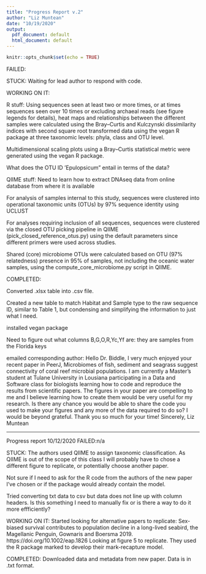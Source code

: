 ```yaml
---
title: "Progress Report v.2"
author: "Liz Muntean"
date: "10/19/2020"
output:
  pdf_document: default
  html_document: default
---
```


```r
knitr::opts_chunk$set(echo = TRUE)

```
FAILED:

STUCK: Waiting for lead author to respond with code. 

WORKING ON IT: 

R stuff:
Using sequences seen at least two or more times, or at times sequences seen over 10 times or excluding archaeal reads (see figure legends for details), heat maps and relationships between the different samples were calculated using the Bray–Curtis and Kulczynski dissimilarity indices with second square root transformed data using the vegan R package at three taxonomic levels: phyla, class and OTU level. 

Multidimensional scaling plots using a Bray–Curtis statistical metric were generated using the vegan R package.

What does the OTU ID 'Epulopsicum" entail in terms of the data?

QIIME stuff:
Need to learn how to extract DNAseq data from online database from where it is available

For analysis of samples internal to this study, sequences were clustered into operational taxonomic units (OTUs) by 97% sequence identity using UCLUST 

For analyses requiring inclusion of all sequences, sequences were clustered via the closed OTU picking pipeline in QIIME (pick_closed_reference_otus.py) using the default parameters since different primers were used across studies.

Shared (core) microbiome OTUs were calculated based on OTU
(97% relatedness) presence in 95% of samples, not including the oceanic water samples, using the compute_core_microbiome.py script in QIIME.


COMPLETED: 

Converted .xlsx table into .csv file. 

Created a new table to match Habitat and Sample type to the raw sequence ID, similar to Table 1, but condensing and simplifying the information to just what I need. 

installed vegan package

Need to figure out what columns B,G,O,R,Yc,Yf are: they are samples from the Florida keys

emailed corresponding author: Hello Dr. Biddle, I very much enjoyed your recent paper in PeerJ, Microbiomes of fish, sediment and seagrass suggest connectivity of coral reef microbial populations. I am currently a Master's student at Tulane University in Lousiana participating in a Data and Software class for biologists learning how to code and reproduce the results from scientific papers. The figures in your paper are compelling to me and I believe learning how to create them would be very useful for my research. Is there any chance you would be able to share the code you used to make your figures and any more of the data required to do so? I would be beyond grateful. Thank you so much for your time! Sincerely, Liz Muntean

-----
Progress report 10/12/2020
FAILED:n/a

STUCK: The authors used QIIME to assign taxonomic classification. As QIIME is out of the scope of this class I will probably have to chose a different figure to replicate, or potentially choose another paper. 

Not sure if I need to ask for the R code from the authors of the new paper I've chosen or if the package would already contain the model.

Tried converting txt data to csv but data does not line up with column headers. Is this something I need to manually fix or is there a way to do it more effficiently?


WORKING ON IT: 
Started looking for alternative papers to replicate: Sex-biased survival contributes to population decline in a long-lived seabird, the Magellanic Penguin, Gownaris and Boersma 2019. https://doi.org/10.1002/eap.1826
Looking at figure 5 to replicate.
They used the R package marked to develop their mark-recapture model. 

COMPLETED: Downloaded data and metadata from new paper. Data is in .txt format.
